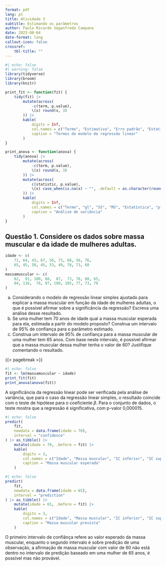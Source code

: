 ```yaml
---
format: pdf
lang: pt
title: Atividade 3
subtitle: Estimando os parâmetros
author: Paulo Ricardo Seganfredo Campana
date: 2023-08-04
date-format: long
callout-icon: false
crossref:
    tbl-title: ""
---
```


::: hidden
\pagestyle{empty}
\thispagestyle{empty}
:::

```r
#| echo: false
#| warning: false
library(tidyverse)
library(broom)
library(knitr)

print_fit <- function(fit) {
    tidy(fit) |>
        mutate(across(
            -c(term, p.value),
            \(x) round(x, 3)
        )) |> 
        kable(
            digits = Inf,
            col.names = c("Termo", "Estimativa", "Erro padrão", "Estatística", "p-valor"),
            caption = "Termos do modelo de regressão linear"
        )
}

print_anova <- function(anova) {
    tidy(anova) |>
        mutate(across(
            -c(term, p.value),
            \(x) round(x, 3)
        )) |> 
        mutate(across(
            c(statistic, p.value),
            \(x) case_when(is.na(x) ~ "", .default = as.character(round(x, 11)))
        )) |> 
        kable(
            digits = Inf,
            col.names = c("Termo", "gl", "SS", "MS", "Estatística", "p-valor"),
            caption = "Análise de variância"
        )
}
```

::: {.callout-note}
# Questão 1. Considere os dados sobre massa muscular e da idade de mulheres adultas.

```r
idade <- c(
    71, 64, 43, 67, 56, 73, 68, 56, 76,
    65, 45, 58, 45, 53, 49, 78, 73, 68
)
massamuscular <- c(
    82,  91, 100, 68,  87,  73, 78, 80, 65,
    84, 116,  76, 97, 100, 105, 77, 73, 78
)
```

a) Considerando o modelo de regressão linear simples ajustado para explicar a massa muscular em função da idade de mulheres adultas, o que é possível afirmar sobre a significância da regressão? Escreva uma análise desse resultado.
b) Se uma mulher tem 70 anos de idade qual a massa muscular esperada para ela, estimada a partir do modelo proposto? Construa um intervalo de 95% de confiança para o parâmetro estimado.
c) Construa um intervalo de 95% de confiança para a massa muscular de uma mulher tem 65 anos. Com base neste intervalo, é possível afirmar que a massa muscular dessa mulher tenha o valor de 60? Justifique comentando o resultado.
:::

{{< pagebreak >}}

```r
#| echo: false
fit <- lm(massamuscular ~ idade)
print_fit(fit)
print_anova(anova(fit))
```

A significância da regressão linear pode ser verificada pela análise de variância, que para o caso da regressão linear simples, o resultado coincide com o teste de hipótese para o coeficiente $\beta$. Para o conjunto de dados, o teste mostra que a regressão é significativa, com p-valor 0,000015.

```r
#| echo: false
predict(
    fit,
    newdata = data.frame(idade = 70),
    interval = "confidence"
) |> as_tibble() |> 
    mutate(idade = 70, .before = fit) |> 
    kable(
        digits = 3,
        col.names = c("Idade", "Massa muscular", "IC inferior", "IC superior"),
        caption = "Massa muscular esperada"
    )
```

```r
#| echo: false
predict(
    fit,
    newdata = data.frame(idade = 65),
    interval = "prediction"
) |> as_tibble() |> 
    mutate(idade = 65, .before = fit) |> 
    kable(
        digits = 3,
        col.names = c("Idade", "Massa muscular", "IC inferior", "IC superior"),
        caption = "Massa muscular prevista"
    )
```

O primeiro intervalo de confiânça refere ao valor esperado da massa muscular, enquanto o segundo intervalo é sobre predição de uma observação, a afirmação de massa muscular com valor de 60 não está dentro no intervalo de predição baseado em uma mulher de 65 anos, é possível mas não provável.

